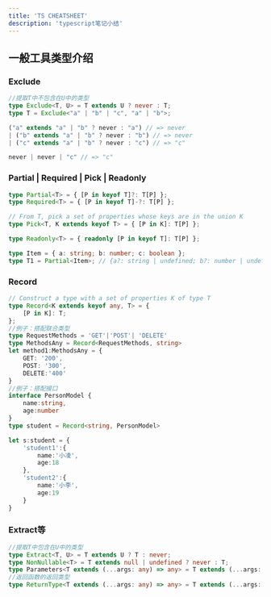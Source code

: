```yaml
---
title: 'TS CHEATSHEET'
description: 'typescript笔记小结'
---
```


## 一般工具类型介绍
### Exclude
```ts
//提取T中不包含在U中的类型
type Exclude<T, U> = T extends U ? never : T;
type T = Exclude<"a" | "b" | "c", "a" | "b">;

("a" extends "a" | "b" ? never : "a") // => never
| ("b" extends "a" | "b" ? never : "b") // => never
| ("c" extends "a" | "b" ? never : "c") // => "c"

never | never | "c" // => "c"
```
### Partial | Required | Pick | Readonly
```ts
type Partial<T> = { [P in keyof T]?: T[P] };
type Required<T> = { [P in keyof T]-?: T[P] };

// From T, pick a set of properties whose keys are in the union K
type Pick<T, K extends keyof T> = { [P in K]: T[P] };

type Readonly<T> = { readonly [P in keyof T]: T[P] };

type Item = { a: string; b: number; c: boolean };
type T1 = Partial<Item>; // {a?: string | undefined; b?: number | undefined; c?: boolean | undefined;}
```
### Record
```ts
// Construct a type with a set of properties K of type T
type Record<K extends keyof any, T> = {
    [P in K]: T;
};
//例子：搭配联合类型
type RequestMethods = 'GET'|'POST'| 'DELETE'
type MethodsAny = Record<RequestMethods, string>
let method1:MethodsAny = {
    GET: '200',
    POST: '300',
    DELETE:'400'
}
//例子：搭配接口
interface PersonModel {
    name:string,
    age:number
}
type student = Record<string, PersonModel>

let s:student = {
    'student1':{
        name:'小凌',
        age:18
    },
    'student2':{
        name:'小李',
        age:19
    }
}
```


### Extract等
```ts
//提取T中包含在U中的类型
type Extract<T, U> = T extends U ? T : never;
type NonNullable<T> = T extends null | undefined ? never : T;
type Parameters<T extends (...args: any) => any> = T extends (...args: infer P) => any ? P : never;
//返回函数的返回类型
type ReturnType<T extends (...args: any) => any> = T extends (...args: any) => infer R ? R : any;
```